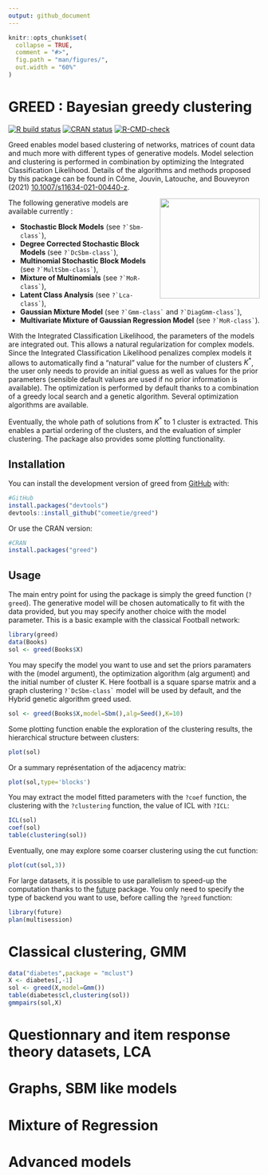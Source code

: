 ```yaml
---
output: github_document
---
```


<!-- README.md is generated from README.Rmd. Please edit that file -->

```r
knitr::opts_chunk$set(
  collapse = TRUE,
  comment = "#>",
  fig.path = "man/figures/",
  out.width = "60%"
)
```




# GREED : Bayesian greedy clustering
<!-- badges: start -->
[![R build status](https://github.com/comeetie/greed/workflows/R-CMD-check/badge.svg)](https://github.com/comeetie/greed/actions)
[![CRAN status](https://www.r-pkg.org/badges/version/greed)](https://CRAN.R-project.org/package=greed)
[![R-CMD-check](https://github.com/comeetie/greed/workflows/R-CMD-check/badge.svg)](https://github.com/comeetie/greed/actions)
<!-- badges: end -->

Greed enables model based clustering of networks, matrices of count data and much more with different types of generative models. Model selection and clustering is performed in combination by optimizing the Integrated Classification Likelihood. Details of the algorithms and methods proposed by this package can be found in Côme, Jouvin, Latouche, and Bouveyron (2021) [10.1007/s11634-021-00440-z](https://doi.org/10.1007/s11634-021-00440-z).

<img src="man/figures/greed.png" width=200 align="right" />

The following generative models are available currently : 

* **Stochastic Block Models** (see ``?`Sbm-class` ``),
* **Degree Corrected Stochastic Block Models** (see ``?`DcSbm-class` ``),
* **Multinomial Stochastic Block Models** (see ``?`MultSbm-class` ``),
* **Mixture of Multinomials** (see ``?`MoR-class` ``), 
* **Latent Class Analysis** (see ``?`Lca-class` ``), 
* **Gaussian Mixture Model** (see ``?`Gmm-class` `` and ``?`DiagGmm-class` ``),
* **Multivariate Mixture of Gaussian Regression Model** (see ``?`MoR-class` ``).


With the Integrated Classification Likelihood, the parameters of the models are integrated out. This allows a natural regularization for complex models. Since the Integrated Classification Likelihood penalizes complex models it allows to automatically find a "natural" value for the number of clusters $K^*$, the user only needs to provide an initial guess as well as values for the prior parameters (sensible default values are used if no prior information is available). The optimization is performed by default thanks to a combination of a greedy local search and a genetic algorithm. Several optimization algorithms are available.

Eventually, the whole path of solutions from $K^*$ to 1 cluster is extracted. This enables a partial ordering of the clusters, and the evaluation of simpler clustering. The package also provides some plotting functionality.


## Installation

You can install the development version of greed from [GitHub](https://github.com/) with:

``` r
#GitHub
install.packages("devtools")
devtools::install_github("comeetie/greed")
```

Or use the CRAN version:
``` r
#CRAN
install.packages("greed")
```

## Usage

The main entry point for using the package is simply the greed function (`?greed`). The generative model will be chosen automatically to fit with the data provided, but you may specify another choice with the model parameter. This is a basic example with the classical Football network:

```r
library(greed)
data(Books)
sol <- greed(Books$X)
```
You may specify the model you want to use and set the priors paramaters with the (model argument), the optimization algorithm (alg argument) and the initial number of cluster K. Here football is a square sparse matrix and a graph clustering ``?`DcSbm-class` `` model will be used by default, and the Hybrid genetic algorithm greed used. 



```r
sol <- greed(Books$X,model=Sbm(),alg=Seed(),K=10)
```


Some plotting function enable the exploration of the clustering results, the hierarchical structure between clusters:
```r
plot(sol)
```

Or a summary représentation of the adjacency matrix:
```r
plot(sol,type='blocks')
```

You may extract the model fitted parameters with the `?coef` function, the clustering with the `?clustering` function, the value of ICL with `?ICL`:

```r
ICL(sol)
coef(sol)
table(clustering(sol))
```


Eventually, one may explore some coarser clustering using the cut function:
```r
plot(cut(sol,3))
```


For large datasets, it is possible to use parallelism to speed-up the computation thanks to the [future](https://github.com/HenrikBengtsson/future) package. You only need to specify the type of backend you want to use, before calling the `?greed` function:
```r
library(future)
plan(multisession)
```

# Classical clustering, GMM

```r
data("diabetes",package = "mclust")
X <- diabetes[,-1]
sol <- greed(X,model=Gmm())
table(diabetes$cl,clustering(sol))
gmmpairs(sol,X)
```


# Questionnary and item response theory datasets, LCA



# Graphs, SBM like models

# Mixture of Regression

# Advanced models
